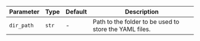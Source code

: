 | Parameter  | Type  | Default | Description                                            |
| ---------- | ----- | ------- | ------------------------------------------------------ |
| `dir_path` | `str` | -       | Path to the folder to be used to store the YAML files. |
